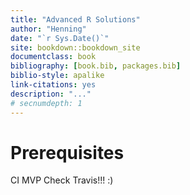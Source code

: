 ```yaml
--- 
title: "Advanced R Solutions"
author: "Henning"
date: "`r Sys.Date()`"
site: bookdown::bookdown_site
documentclass: book
bibliography: [book.bib, packages.bib]
biblio-style: apalike
link-citations: yes
description: "..."
# secnumdepth: 1
---
```


# Prerequisites

CI MVP
Check Travis!!! :)